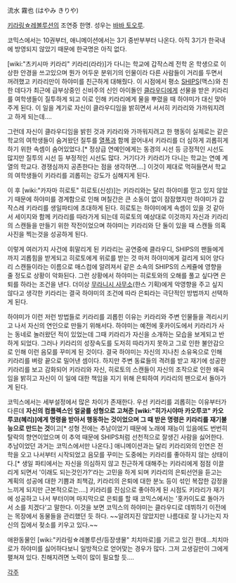 流水 霧也 (はやみ きりや)

[[키라링☆레볼루션]]의 조연중 한명. 성우는 [[바바 토오루]].

코믹스에서는 10권부터, 애니메이션에서는 3기 중반부부터 나온다. 아직 3기가 한국내에 방영되지 않았기 때문에 한국명은 아직 없다.

[wiki:"츠키시마 키라리" 키라리(라라)]가 다니는 학교에 갑작스레 전학 온 학생으로 이상한 안경을 쓰고있으며 뭔가 어두운 분위기의 인물이라 다른 사람들이 거리를 두면서 꺼려했고 키라리만이 하야미를 친근하게 대해줬다. 이 시점에서 평소 [[SHIPS]](맥스)와 친한 데다가 최근에 급부상중인 신비주의 신인 아이돌인 [[클라우디]]에게 선물을 받은 키라리를 여학생들이 질투하게 되고 이로 인해 키라리에게 물을 뿌렸을 때 하야미가 대신 맞아주게 된다. 이 일을 계기로 자신이 클라우디임을 밝히면서 서서히 키라리와 가까워지려고 하게 되는데….

그런데 자신이 클라우디임을 밝힌 것과 키라리와 가까워지려고 한 행동이 실제로는 같은 학교의 여학생들이 숨겨왔던 질투를 [[열폭]]과 함께 끌어내서 키라리를 더 심하게 괴롭히게 하기 위한 속셈이 숨어있었다.[* 정상급 연예인에게는 동경의 시선 등 긍정적인 시선도 많지만 질투의 시선 등 부정적인 시선도 많다. 거기다가 키라리가 다니는 학교는 연예 계열의 학교다. 경쟁심까지 공존한다는 점을 생각하면….] 이것이 제대로 먹혀들면서 학교의 여학생들이 키라리를 괴롭히는 강도가 심해지게 된다.

이 후 [wiki:"카자마 히로토" 히로토(신성)]는 키라리와는 달리 하야미를 믿고 있지 않았기 때문에 하야미를 경계함으로 인해 며칠간은 큰 소동이 없이 잠잠했지만 하야미가 갑작스레 키라리를 생일파티에 초대하게 된다. 히로토는 하야미에게 속셈이 있을 것 같아서 세이지와 함께 키라리를 따라가게 되는데 히로토의 예상대로 이것까지 자신과 키라리의 스캔들을 만들기 위한 작전이었으며 하야미는 키라리와 단 둘이 있을 때 스캔들 의혹 사진을 찍는것을 성공하게 된다.

이렇게 여러가지 사건에 휘말리게 된 키라리는 공연중에 클라우디, SHIPS의 팬들에게까지 괴롭힘을 받게되고 히로토에게 위로를 받는 것 마저 하야미에게 걸리게 되어 양다리 스캔들이라는 이름으로 매스컴에 알려져서 같은 소속의 SHIPS의 스케쥴에 영향을 줄 정도로 상황이 악화된다. 그런 상황에서 하야미는 히로토와의 오해를 풀고 싶다면 은퇴를 하라는 조건을 낸다. 더이상 [[무라니시 사무소]](한스 기획)에게 악영향을 주고 싶지 않다고 생각한 키라리는 결국 하야미의 조건에 따라 은퇴라는 극단적인 방법까지 선택하게 된다.

하야미가 이런 저런 방법들로 키라리를 괴롭힌 이유는 키라리와 주변 인물들을 격리시키고 나서 자신의 연인으로 만들기 위해서다. 하야미는 예전에 홋카이도에서 키라리가 사는 동네로 놀러왔던 적이 있었는데 그때 키라리가 자신을 소개하는 모습을 보게되고 반하게 되었다. 그러나 키라리의 성장속도를 도저히 따라가지 못하고 그로 인한 불안감으로 인해 이런 음모를 꾸미게 된 것이다. 결국 하야미는 자신의 지나친 소유옥으로 인해 키라리를 벼랑 끝으로 밀어낸 셈이다. 하지만 주변 동료들의 격려를 받고 재기에 성공한 키라리를 보고 감화되어 키라리와 자신, 히로토의 스캔들이 자신의 조작으로 인한 왜곡임을 밝히고 자신이 이 일에 대한 책임을 지기 위해 은퇴하여 키라리의 팬으로서 돌아가게 된다.

코믹스에서는 세부설정에서 많은 차이가 존재한다. 우선 키라리를 괴롭히는 이유부터가 다른데 '''자신의 컴플렉스인 얼굴를 성형으로 고쳐준 [wiki:"히가시야마 카오루코" 카오루코(혜리)]에게 명령을 받아서 행동하는 것이었으며 그 때 받은 명령은 키라리를 재기불능으로 만드는 것'''이고[* 성형 전에는 추남이었기 때문에 노래에 재능이 있음에도 번번히 탈락의 향연이었으며 이 추억 때문에 SHIPS처럼 선천적으로 잘생긴 사람을 싫어한다. 추남이었던 과거는 코믹스에서만 나온다.] 애니메이션과는 달리 키라리와의 인연은 전학을 오고 나서부터 시작되었고 음모를 꾸미는 도중에는 키라리를 좋아하지 않는 상태이다.[* 생일 파티에서는 자신을 의심하지 않고 친근하게 대해주는 키라리에게 점점 이끌리게 되면서 '이래도 되는것인가?'라는 고민을 하게 되며 키라리의 은퇴선언을 듣고는 계획의 성공에 대한 기쁨과 죄책감, 키라리의 은퇴에 대한 분노 등이 섞인 복잡한 감정을 느끼게 되지만 근본적으로는….] 키라리를 진심으로 좋아하게 된 시점도 키라리가 재기에 성공하고 나서 부터이며 마지막으로 은퇴를 할 때 코믹스에서는 '홋카이도로 돌아가서 소를 치겠다'고 말한다. 이것을 보면 코믹스의 하야미는 클라우디로 데뷔하기 이전에는 목장에서 동물들을 관리했던 듯 하다. ~~알려지진 않았지만 나름대로 잘 나가는지 자신의 집에서 젖소를 키우고 있다.~~

애완동물인 [wiki:"키라링☆레볼루션/등장생물" 치치마로]를 기르고 있긴 한데…치치마로가 하야미를 싫어하다보니 일방적으로 얻어맞는 경우가 많다. 그저 고생길만이 그에게 펼쳐져 있다. 친해지려면 노력이 많이 필요할 듯….

[[각주]]
